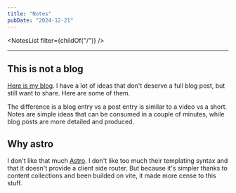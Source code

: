 ```yaml
---
title: "Notes"
pubDate: "2024-12-21"
---
```




<NotesList filter={childOf("/")} />

---

## This is not a blog

[Here is my blog](//benjavicente.dev/blog).
I have a lot of ideas that don't deserve a full blog post, but still want to share.
Here are some of them.

The difference is a blog entry vs a post entry is similar to a video vs a short. 
Notes are simple ideas that can be consumed in a couple of minutes, while blog posts are more detailed and produced.


## Why astro

I don't like that much [Astro](https://astro.build).
I don't like too much their templating syntax and that it doesn't provide a client side router.
But because it's simpler thanks to content collections and been builded on vite, it made more cense to this stuff.
